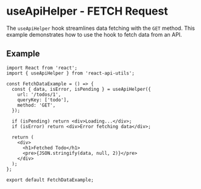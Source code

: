 
<Meta of={FetchDataStories} />

# useApiHelper - FETCH Request

The `useApiHelper` hook streamlines data fetching with the `GET` method. This example demonstrates how to use the hook to fetch data from an API.

## Example

```tsx
import React from 'react';
import { useApiHelper } from 'react-api-utils';

const FetchDataExample = () => {
  const { data, isError, isPending } = useApiHelper({
    url: '/todos/1',
    queryKey: ['todo'],
    method: 'GET',
  });

  if (isPending) return <div>Loading...</div>;
  if (isError) return <div>Error fetching data</div>;

  return (
    <div>
      <h1>Fetched Todo</h1>
      <pre>{JSON.stringify(data, null, 2)}</pre>
    </div>
  );
};

export default FetchDataExample;
